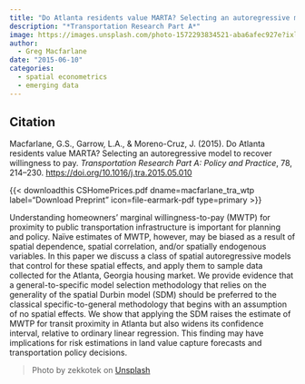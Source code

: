 ```yaml
---
title: "Do Atlanta residents value MARTA? Selecting an autoregressive model to recover willingness to pay"
description: "*Transportation Research Part A*"
image: https://images.unsplash.com/photo-1572293834521-aba6afec927e?ixlib=rb-4.0.3&ixid=M3wxMjA3fDB8MHxwaG90by1wYWdlfHx8fGVufDB8fHx8fA%3D%3D&auto=format&fit=crop&w=1289&q=80
author: 
  - Greg Macfarlane
date: "2015-06-10"
categories:
  - spatial econometrics
  - emerging data
---
```


::: {.callout-note appearance="simple"}

## Citation

Macfarlane, G.S., Garrow, L.A., & Moreno-Cruz, J. (2015). Do Atlanta residents value MARTA? Selecting an autoregressive model to recover willingness to pay. *Transportation Research Part A: Policy and Practice*, 78, 214–230. <https://doi.org/10.1016/j.tra.2015.05.010>

:::

{{< downloadthis CSHomePrices.pdf dname=macfarlane_tra_wtp label="Download Preprint" icon=file-earmark-pdf type=primary >}}

Understanding homeowners’ marginal willingness-to-pay (MWTP) for proximity to public transportation infrastructure is important for planning and policy. Naïve estimates of MWTP, however, may be biased as a result of spatial dependence, spatial correlation, and/or spatially endogenous variables. In this paper we discuss a class of spatial autoregressive models that control for these spatial effects, and apply them to sample data collected for the Atlanta, Georgia housing market. We provide evidence that a general-to-specific model selection methodology that relies on the generality of the spatial Durbin model (SDM) should be preferred to the classical specific-to-general methodology that begins with an assumption of no spatial effects. We show that applying the SDM raises the estimate of MWTP for transit proximity in Atlanta but also widens its confidence interval, relative to ordinary linear regression. This finding may have implications for risk estimations in land value capture forecasts and transportation policy decisions.

> Photo by zekkotek on [Unsplash](https://unsplash.com/photos/UPEw-79TeH0)